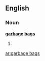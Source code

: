 ==English==

===Noun===
'''[[garbage]] [[bag]]s'''

# {{plural of|[[garbage bag]]}}

[[ar:garbage bags]]